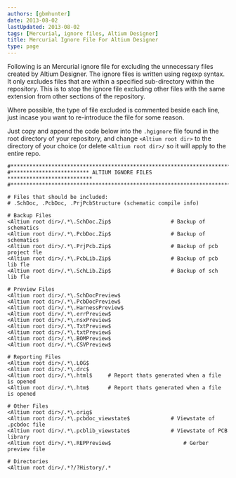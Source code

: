 ```yaml
---
authors: [gbmhunter]
date: 2013-08-02
lastUpdated: 2013-08-02
tags: [Mercurial, ignore files, Altium Designer]
title: Mercurial Ignore File For Altium Designer
type: page
---
```


Following is an Mercurial ignore file for excluding the unnecessary files created by Altium Designer. The ignore files is written using regexp syntax. It only excludes files that are within a specified sub-directory within the repository. This is to stop the ignore file excluding other files with the same extension from other sections of the repository.

Where possible, the type of file excluded is commented beside each line, just incase you want to re-introduce the file for some reason.

Just copy and append the code below into the `.hgignore` file found in the root directory of your repository, and change `<Altium root dir>` to the directory of your choice (or delete `<Altium root dir>/` so it will apply to the entire repo.

```text
#*************************************************************************
#************************* ALTIUM IGNORE FILES ***************************
#*************************************************************************

# Files that should be included:
# .SchDoc, .PcbDoc, .PrjPcbStructure (schematic compile info)

# Backup Files
<Altium root dir>/.*\.SchDoc.Zip$					# Backup of schematics
<Altium root dir>/.*\.PcbDoc.Zip$					# Backup of schematics
<Altium root dir>/.*\.PrjPcb.Zip$					# Backup of pcb project fle
<Altium root dir>/.*\.PcbLib.Zip$					# Backup of pcb lib fle
<Altium root dir>/.*\.SchLib.Zip$					# Backup of sch lib fle

# Preview Files
<Altium root dir>/.*\.SchDocPreview$
<Altium root dir>/.*\.PcbDocPreview$
<Altium root dir>/.*\.HarnessPreview$
<Altium root dir>/.*\.errPreview$
<Altium root dir>/.*\.nsxPreview$
<Altium root dir>/.*\.TxtPreview$
<Altium root dir>/.*\.txtPreview$
<Altium root dir>/.*\.BOMPreview$
<Altium root dir>/.*\.CSVPreview$

# Reporting Files
<Altium root dir>/.*\.LOG$
<Altium root dir>/.*\.drc$
<Altium root dir>/.*\.html$		# Report thats generated when a file is opened       
<Altium root dir>/.*\.htm$		# Report thats generated when a file is opened                

# Other Files
<Altium root dir>/.*\.orig$
<Altium root dir>/.*\.pcbdoc_viewstate$				# Viewstate of .pcbdoc file
<Altium root dir>/.*\.pcblib_viewstate$				# Viewstate of PCB library
<Altium root dir>/.*\.REPPreview$						# Gerber preview file

# Directories
<Altium root dir>/.*?/?History/.*
```
